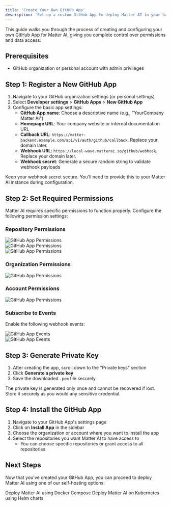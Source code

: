 ```yaml
---
title: 'Create Your Own GitHub App'
description: 'Set up a custom GitHub App to deploy Matter AI in your own environment'
---
```


This guide walks you through the process of creating and configuring your own GitHub App for Matter AI, giving you complete control over permissions and data access.

## Prerequisites

- GitHub organization or personal account with admin privileges

## Step 1: Register a New GitHub App

1. Navigate to your GitHub organization settings (or personal settings)
2. Select **Developer settings** > **GitHub Apps** > **New GitHub App**
3. Configure the basic app settings:
   - **GitHub App name**: Choose a descriptive name (e.g., "YourCompany Matter AI")
   - **Homepage URL**: Your company website or internal documentation URL
   - **Callback URL**: `https://matter-backend.example.com/api/v1/auth/github/callback`. Replace your domain later.
   - **Webhook URL**: `https://local-wave.matterai.so/github/webhook`. Replace your domain later.
   - **Webhook secret**: Generate a secure random string to validate webhook payloads

<Note>
Keep your webhook secret secure. You'll need to provide this to your Matter AI instance during configuration.
</Note>

## Step 2: Set Required Permissions

Matter AI requires specific permissions to function properly. Configure the following permission settings:

### Repository Permissions

<Frame>
<img 
className="block"
src="/images/enterprise/github-app-repo-permissions-1.png" alt="GitHub App Permissions" />
</Frame>

<br />

<Frame>
<img
  className="block"
  src="/images/enterprise/github-app-repo-permissions-2.png" alt="GitHub App Permissions" />

</Frame>

<br/>

<Frame>
<img
  className="block"
  src="/images/enterprise/github-app-repo-permissions-3.png" alt="GitHub App Permissions" />

</Frame>

### Organization Permissions

<Frame>
<img src="/images/enterprise/github-app-org-permissions-1.png" alt="GitHub App Permissions" />

</Frame>

### Account Permissions

<Frame>
<img src="/images/enterprise/github-app-account-permissions-1.png" alt="GitHub App Permissions" />
</Frame>

### Subscribe to Events

Enable the following webhook events:

<Frame>
<img src="/images/enterprise/github-app-webhook-events-1.png" alt="GitHub App Events" />
</Frame>

<br />

<Frame>
<img src="/images/enterprise/github-app-webhook-events-2.png" alt="GitHub App Events" />

</Frame>

## Step 3: Generate Private Key

1. After creating the app, scroll down to the "Private keys" section
2. Click **Generate a private key**
3. Save the downloaded `.pem` file securely

<Warning>
The private key is generated only once and cannot be recovered if lost. Store it securely as you would any sensitive credential.
</Warning>

## Step 4: Install the GitHub App

1. Navigate to your GitHub App's settings page
2. Click on **Install App** in the sidebar
3. Choose the organization or account where you want to install the app
4. Select the repositories you want Matter AI to have access to
   - You can choose specific repositories or grant access to all repositories

## Next Steps

Now that you've created your GitHub App, you can proceed to deploy Matter AI using one of our self-hosting options:

<CardGroup cols={2}>
  <Card title="Docker Compose Deployment" icon="docker" href="/enterprise/self-hosted-docker-compose">
    Deploy Matter AI using Docker Compose
  </Card>
  <Card title="Kubernetes Deployment" icon="dharmachakra" href="/enterpise/self-hosted-helm-chart">
    Deploy Matter AI on Kubernetes using Helm charts
  </Card>
</CardGroup>
